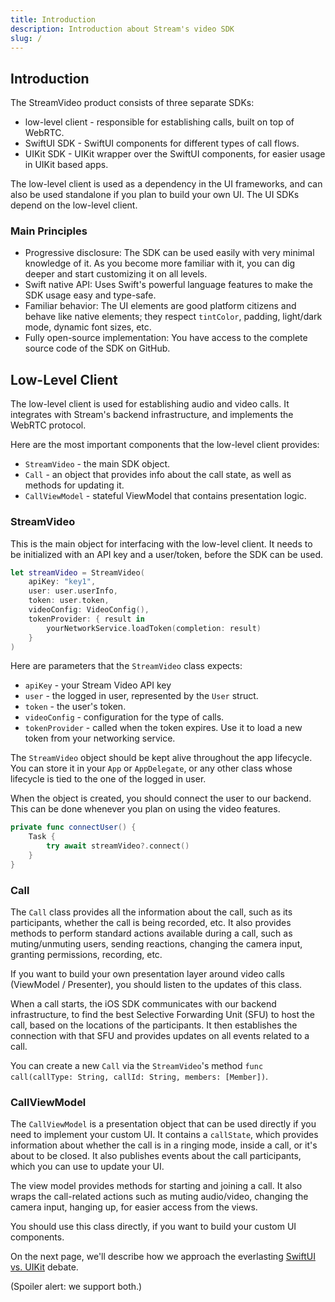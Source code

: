 ```yaml
---
title: Introduction
description: Introduction about Stream's video SDK
slug: /
---
```


## Introduction

The StreamVideo product consists of three separate SDKs:

- low-level client - responsible for establishing calls, built on top of WebRTC.
- SwiftUI SDK - SwiftUI components for different types of call flows.
- UIKit SDK - UIKit wrapper over the SwiftUI components, for easier usage in UIKit based apps.

The low-level client is used as a dependency in the UI frameworks, and can also be used standalone if you plan to build your own UI. The UI SDKs depend on the low-level client.

### Main Principles

- Progressive disclosure: The SDK can be used easily with very minimal knowledge of it. As you become more familiar with it, you can dig deeper and start customizing it on all levels.
- Swift native API: Uses Swift's powerful language features to make the SDK usage easy and type-safe.
- Familiar behavior: The UI elements are good platform citizens and behave like native elements; they respect `tintColor`, padding, light/dark mode, dynamic font sizes, etc.
- Fully open-source implementation: You have access to the complete source code of the SDK on GitHub.

## Low-Level Client

The low-level client is used for establishing audio and video calls. It integrates with Stream's backend infrastructure, and implements the WebRTC protocol.

Here are the most important components that the low-level client provides:

- `StreamVideo` - the main SDK object.
- `Call` - an object that provides info about the call state, as well as methods for updating it.
- `CallViewModel` - stateful ViewModel that contains presentation logic.

### StreamVideo

This is the main object for interfacing with the low-level client. It needs to be initialized with an API key and a user/token, before the SDK can be used.

```swift
let streamVideo = StreamVideo(
    apiKey: "key1",
    user: user.userInfo,
    token: user.token,
    videoConfig: VideoConfig(),
    tokenProvider: { result in
    	yourNetworkService.loadToken(completion: result)
    }
)
```

Here are parameters that the `StreamVideo` class expects:

- `apiKey` - your Stream Video API key
- `user` - the logged in user, represented by the `User` struct.
- `token` - the user's token.
- `videoConfig` - configuration for the type of calls.
- `tokenProvider` - called when the token expires. Use it to load a new token from your networking service.

The `StreamVideo` object should be kept alive throughout the app lifecycle. You can store it in your `App` or `AppDelegate`, or any other class whose lifecycle is tied to the one of the logged in user.

When the object is created, you should connect the user to our backend. This can be done whenever you plan on using the video features.

```swift
private func connectUser() {
    Task {
        try await streamVideo?.connect()
    }
}
```

### Call

The `Call` class provides all the information about the call, such as its participants, whether the call is being recorded, etc. It also provides methods to perform standard actions available during a call, such as muting/unmuting users, sending reactions, changing the camera input, granting permissions, recording, etc.

If you want to build your own presentation layer around video calls (ViewModel / Presenter), you should listen to the updates of this class.

When a call starts, the iOS SDK communicates with our backend infrastructure, to find the best Selective Forwarding Unit (SFU) to host the call, based on the locations of the participants. It then establishes the connection with that SFU and provides updates on all events related to a call.

You can create a new `Call` via the `StreamVideo`'s method `func call(callType: String, callId: String, members: [Member])`.

### CallViewModel

The `CallViewModel` is a presentation object that can be used directly if you need to implement your custom UI. It contains a `callState`, which provides information about whether the call is in a ringing mode, inside a call, or it's about to be closed. It also publishes events about the call participants, which you can use to update your UI.

The view model provides methods for starting and joining a call. It also wraps the call-related actions such as muting audio/video, changing the camera input, hanging up, for easier access from the views.

You should use this class directly, if you want to build your custom UI components.

On the next page, we'll describe how we approach the everlasting [SwiftUI vs. UIKit](./guides/swiftui-vs-uikit) debate.

(Spoiler alert: we support both.)
